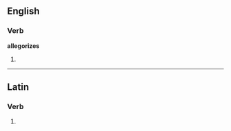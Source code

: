 ==English==

===Verb===
'''allegorizes'''

# {{third-person singular of|allegorize}}
{{count page|[[Wiktionary:Page count]]}}

----

==Latin==

===Verb===
{{la-verb-form|allēgorīzēs}}

# {{conjugation of|allegorizo|allēgorīzō|2|s|pres|act|sub|lang=la}}
{{count page|[[Wiktionary:Page count]]}}